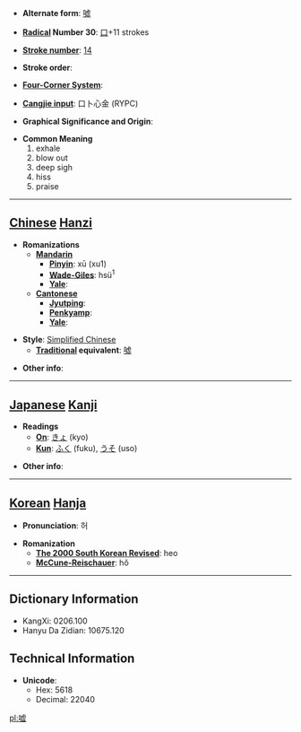 * '''Alternate form''': [[噓]]

* '''[[Wiktionary:Chinese radical index| Radical]] Number 30''': [[Wiktionary:Chinese radical index 口|口]]+11 strokes

* '''[[Wiktionary:Chinese total strokes index|Stroke number]]''': [[Wiktionary:Chinese total strokes index 14|14]]

* '''Stroke order''': 

* '''[[Wiktionary:Chinese four corner index|Four-Corner System]]''': 

* '''[[Wiktionary:Chinese Cangjie index|Cangjie input]]''': 口卜心金 (RYPC)

* '''Graphical Significance and Origin''': 

* '''Common Meaning'''
*#exhale
*# blow out
*# deep sigh
*# hiss
*# praise


----

== [[Chinese]] [[Hanzi]] ==

* '''Romanizations'''
** '''[[Mandarin]]'''
*** '''[[Pinyin]]''': xū (xu1)
*** '''[[Wade-Giles]]''': hsü<sup>1</sup>
*** '''[[Yale]]''': 
** '''[[Cantonese]]'''
*** '''[[Jyutping]]''':
*** '''[[Penkyamp]]''': 
*** '''[[Yale]]''': 

* '''Style''': [[Simplified Chinese]] 
** '''[[Traditional Chinese|Traditional]] equivalent''': [[噓]]

* '''Other info''': 

----

== [[Japanese]] [[Kanji]] ==

* '''Readings'''
** '''[[On]]''': [[きょ]] (kyo)
** '''[[Kun]]''': [[ふく]] (fuku), [[うそ]] (uso)

* '''Other info''':  

----

== [[Korean]] [[Hanja]] ==

* '''Pronunciation''': 허

* '''Romanization'''
** '''[[The 2000 South Korean Revised Romanization|The 2000 South Korean Revised]]''': heo
** '''[[McCune-Reischauer]]''': hŏ

----

== Dictionary Information ==

* KangXi: 0206.100
* Hanyu Da Zidian: 10675.120

== Technical Information ==

* '''Unicode''':
** Hex: 5618
** Decimal: 22040

[[pl:嘘]]